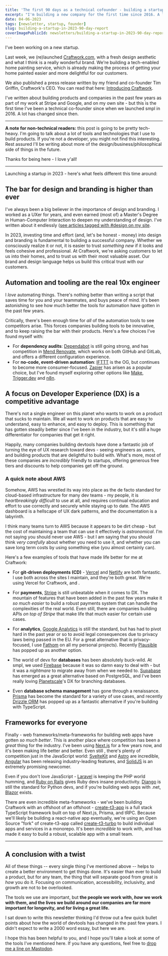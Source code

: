 ```yaml
---
title: 'The first 90 days as a technical cofounder - building a startup in 2023'
excerpt: "I'm building a new company for the first time since 2016. A lot has changed since then. Here's what feels different this time around."
date: 04-06-2023
tags: [newsletter, startup, founder]
slug: building-a-startup-in-2023-90-day-report
coverImagePublicId: newsletters/building-a-startup-in-2023-90-day-report/cover
---
```


I've been working on a new startup.

Last week, we (re)launched [Craftwork.com](https://craftwork.com), with a fresh design aesthetic and what I think is a really wonderful brand. We're building a tech-enabled home painting service, which is already making the process of getting your home painted easier and more delightful for our customers.

We also published a press release written by my friend and co-founder Tim Griffin, Craftwork's CEO. You can read that here: [Introducing Craftwork](https://craftwork.com/articles/introduction).

I've written about building products and companies in the past few years as part of my work at Stripe and Google, and on my own site - but this is the first time I've been a technical co-founder since when we launched smpl in 2016. A lot has changed since then.

---

**A note for non-technical readers:** this post is going to be pretty tech-heavy. I'm going to talk about a lot of tools and technologies that I use to build products. If you're not a developer, you might not find this interesting. Rest assured I'll be writing about more of the design/business/philosophical side of things in the future.

Thanks for being here - I love y'all!

---

Launching a startup in 2023 - here's what feels different this time around:

## The bar for design and branding is higher than ever

I've always been a big believer in the importance of design and branding. I worked as a UXer for years, and even earned (most of) a Master's Degree in Human-Computer Interaction to deepen my understanding of design. I've written about it endlessly ([see articles tagged with #design on my site](https://mikebifulco.com/tags/design).

In 2023, investing time and effort (and, let's be honest - money) into design and branding is fundamental to building a successful company. Whether we consciously realize it or not, it is easier to trust _something new_ if it looks and feels cohesive and professional. At Craftwork, we're asking customers to let us into their homes, and to trust us with their most valuable asset. Our brand and design language helps us build this critical trust with our customers.

## Automation and tooling are the real 10x engineer

I _love_ automating things. There's nothing better than writing a script that saves time for you and your teammates, and buys peace of mind. It's been astonishing to see how much better the tools for automation have gotten in the past few years.

Critically, there's been enough time for _all_ of the automation tools to see competitors arise. This forces companies building tools to be innovative, and to keep raising the bar with their products. Here's a few choices I've found myself with:

- For **dependency audits**: [Dependabot](https://mikebifulco.com/posts/i-have-to-tell-you-about-dependabot) is still going strong, and has competition in [Mend Renovate](https://www.mend.io/renovate/), which works on both GitHub and GitLab, and offers a different configuration experience.
- For **no-code, event-driven automation**: [IFTTT](https://ifttt.com/) is the OG, but continues to become more consumer-focused. [Zapier](https://zapier.com/) has arisen as a popular choice, but I've found myself exploring other options like [Make](https://www.make.com/en), [Trigger.dev](https://trigger.dev/) and [n8n](https://n8n.io/).

## A focus on Developer Experience (DX) is a competitive advantage

There's not a single engineer on this planet who wants to work on a product that sucks to maintain. We all want to work on products that are easy to understand, easy to enhance, and easy to deploy. This is something that has gotten steadily better since I've been in the industry, but it's still a huge differentiator for companies that get it right.

Happily, many companies building devtools have done a fantastic job of turning the eye of UX research toward devs - seeing engineers as users, and building products that are delightful to build with. What's more, most of these companies are _incredibly_ friendly to startups, offering generous free tiers and discounts to help companies get off the ground.

### A quick note about AWS

Somehow, AWS has wrestled its way into place as the de facto standard for cloud-based infrastructure for many dev teams - my people, it is _heartbreakingly difficult_ to use at all, and requires continual education and effort to use correctly and securely while staying up to date. The AWS dashboard is a hellscape of UX dark patterns, and the documentation is a labyrinth.

I think many teams turn to AWS because it appears to be dirt cheap - but the cost of maintaining a team that can use it effectively is _astronomical_. I'm not saying you should never use AWS - but I am saying that you should think _very carefully_ about whether you need to use it, and whether you can save long term costs by using something else (you almost certainly can).

Here's a few examples of tools that have made life better for me at Craftwork:

- For **git-driven deployments (CD)** - [Vercel](https://vercel.com) and [Netlify](https://netlify.com) are both fantastic. I use both across the sites I maintain, and they're both great. We're using Vercel for Craftwork, and .

- For **payments**, [Stripe](https://stripe.com/) is still unbeatable when it comes to DX. The mountain of features that have been added in the past few years make it _so much easier_ to build a robust payments system that can handle the complexities of the real world. Even still, there are companies building APIs _on top of Stripe_ that make life that much easier for certain use cases.

- For **analytics**, [Google Analytics](https://analytics.google.com) is still the standard, but has had to pivot hard in the past year or so to avoid legal consequences due to privacy laws being passed in the EU. For a great alternative that is privacy-focused, I use [Fathom](https://usefathom.com/ref/DPSSYB) on all my personal projects). Recently [Plausible](https://plausible.io/) has popped up as another option.

- The world of devx for **databases** has been absolutely buck-wild. At smpl, we used [Firebase](https://firebase.google.com/) because it was so damn easy to deal with - but it was a _nightmare_ to migrate away from when we needed to. [Supabase](https://supabase.io/) has emerged as a great alternative based on PostgreSQL, and I've been really loving [Planetscale](https://planetscale.com/)'s DX for branching databases.

- Even **database schema management** has gone through a renaissance. [Prisma](https://www.prisma.io/) has become the standard for a variety of use cases, and recently [Drizzle ORM](https://github.com/drizzle-team/drizzle-orm) has popped up as a fantastic alternative if you're building with TypeScript.

## Frameworks for everyone

Finally - web frameworks/meta-frameworks for building web apps have gotten _so much better_. This is another place where competition has been a _great_ thing for the industry. I've been using [Next.js](https://nextjs.org/) for a few years now, and it's been making life better and better. Even still , there's plenty of competition just in the JavaScript world: [SvelteKit](https://kit.svelte.dev/) and [Astro](https://astro.build/blog/introducing-astro/) are incredible, [Angular](https://angular.io/) has been releasing industry-leading features, and [SolidJS](https://www.solidjs.com/) is an extremely promising newcomer.

Even if you don't love JavaScript - [Laravel](https://laravel.com/) is keeping the PHP world humming, and [Ruby on Rails](https://rubyonrails.org/) gives Ruby devs insane productivity. [Django](https://www.djangoproject.com/) is still the standard for Python devs, and if you're building web apps with .net, [Blazor](https://dotnet.microsoft.com/en-us/apps/aspnet/web-apps/blazor) exists.

There are even incredible meta-frameworks - we've been building Craftwork with an offshoot of an offshoot - [create-t3-app](https://create.t3.gg/) is a full stack TypeScript framework built on top of Next.js, Prisma, and tRPC. Because we'll likely be building a react-native app eventually, we're using an Open Source "fork" of create-t3-app called [create-t3-turbo](https://github.com/t3-oss/create-t3-turbo) to build individual apps and services in a monorepo. It's been _incredible_ to work with, and has made it easy to build a robust, scalable app with a small team.

---

## A conclusion with a twist

All of these things -- every single thing I've mentioned above -- helps to create a better environment to get things done. It's easier than ever to build a product, but for any team, the thing that will separate good from great is _how_ you do it. Focusing on communication, accessibility, inclusivity, and growth are not to be overlooked.

The tools we use are important, but **the people we work with, _how_ we work with them, and the lives we build around our companies are far more important for longevity, and for living a great life.**

I sat down to write this newsletter thinking I'd throw out a few quick bullet points about how the world of devtools has changed in the past few years. I didn't expect to write a 2000 word essay, but here we are.

I hope this has been helpful to you, and I hope you'll take a look at some of the tools I've mentioned here. If you have any questions, feel free to [drop me a line on Mastodon](https://hachyderm.io/@irreverentmike).
